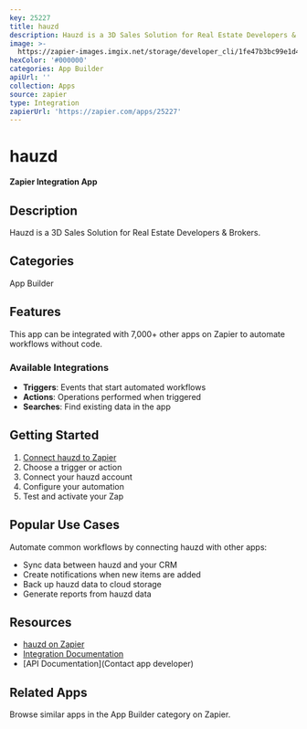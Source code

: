 ```yaml
---
key: 25227
title: hauzd
description: Hauzd is a 3D Sales Solution for Real Estate Developers & Brokers.
image: >-
  https://zapier-images.imgix.net/storage/developer_cli/1fe47b3bc99e1d446d6c7f4c5c71fcee.png?auto=format%2Ccompress&ixlib=python-3.0.0&q=50
hexColor: '#000000'
categories: App Builder
apiUrl: ''
collection: Apps
source: zapier
type: Integration
zapierUrl: 'https://zapier.com/apps/25227'
---
```

# hauzd

**Zapier Integration App**

## Description

Hauzd is a 3D Sales Solution for Real Estate Developers & Brokers.

## Categories

App Builder

## Features

This app can be integrated with 7,000+ other apps on Zapier to automate workflows without code.

### Available Integrations

- **Triggers**: Events that start automated workflows
- **Actions**: Operations performed when triggered
- **Searches**: Find existing data in the app

## Getting Started

1. [Connect hauzd to Zapier](https://zapier.com/apps/25227)
2. Choose a trigger or action
3. Connect your hauzd account
4. Configure your automation
5. Test and activate your Zap

## Popular Use Cases

Automate common workflows by connecting hauzd with other apps:

- Sync data between hauzd and your CRM
- Create notifications when new items are added
- Back up hauzd data to cloud storage
- Generate reports from hauzd data

## Resources

- [hauzd on Zapier](https://zapier.com/apps/25227)
- [Integration Documentation](https://zapier.com/apps/25227/integrations)
- [API Documentation](Contact app developer)

## Related Apps

Browse similar apps in the App Builder category on Zapier.
